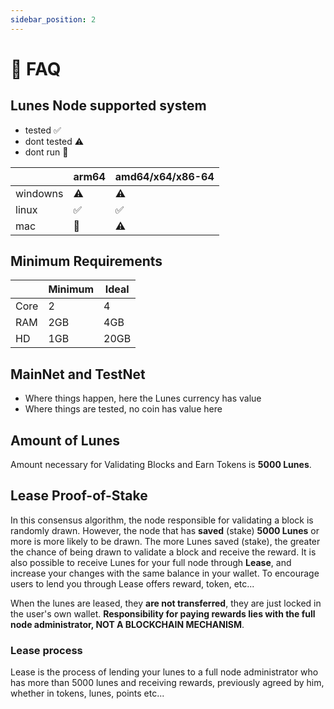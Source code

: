 ```yaml
---
sidebar_position: 2
---
```




# 🦉 FAQ

## Lunes Node supported system


- tested ✅
- dont tested ⚠️
- dont run 🚫

|       | arm64 | amd64/x64/x86-64 |
|-------|-------|-------|
| windowns | ⚠️ | ⚠️ |
| linux | ✅ | ✅ |
| mac | 🚫 | ⚠️ |

## Minimum Requirements


|       | Minimum | Ideal |
|-------|-------|-------|
| Core | 2 | 4 |
| RAM | 2GB | 4GB |
| HD | 1GB | 20GB |

## MainNet and TestNet

- Where things happen, here the Lunes currency has value
- Where things are tested, no coin has value here

## Amount of Lunes

Amount necessary for Validating Blocks and Earn Tokens is **5000 Lunes**.

## Lease Proof-of-Stake


In this consensus algorithm, the node responsible for validating a block is randomly drawn.
However, the node that has **saved** (stake) **5000 Lunes** or more is more likely to be drawn.
The more Lunes saved (stake), the greater the chance of being drawn to validate a block and receive the reward.
It is also possible to receive Lunes for your full node through **Lease**, and increase your changes with the same balance in your wallet.
To encourage users to lend you through Lease offers reward, token, etc...

When the lunes are leased, they **are not transferred**, they are just locked in the user's own wallet.
**Responsibility for paying rewards lies with the full node administrator, NOT A BLOCKCHAIN MECHANISM**.

### Lease process

Lease is the process of lending your lunes to a full node administrator who has more than 5000 lunes
and receiving rewards, previously agreed by him, whether in tokens, lunes, points etc...

